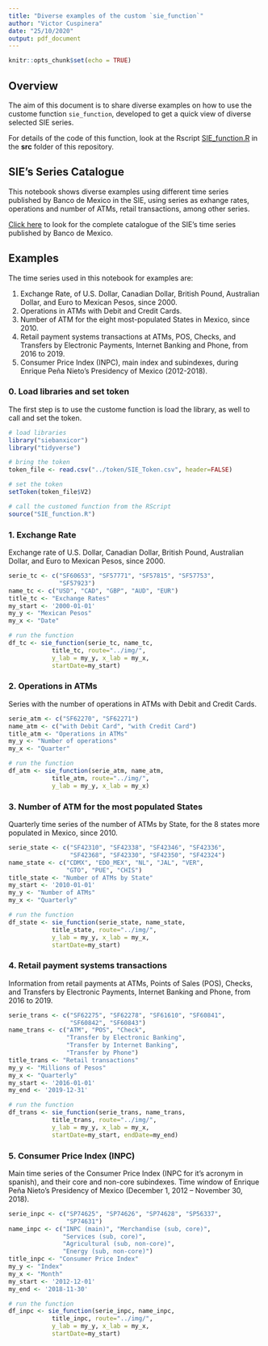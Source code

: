 ```yaml
---
title: "Diverse examples of the custom `sie_function`"
author: "Victor Cuspinera"
date: "25/10/2020"
output: pdf_document
---
```


```r
knitr::opts_chunk$set(echo = TRUE)
```

## Overview

The aim of this document is to share diverse examples on how to use the custome function `sie_function`, developed to get a quick view of diverse selected SIE series.

For details of the code of this function, look at the Rscript [SIE_function.R](https://github.com/vcuspinera/SIE_API_guide/blob/main/src/SIE_function.R) in the **src** folder of this repository.

## SIE's Series Catalogue

This notebook shows diverse examples using different time series published by Banco de Mexico in the SIE, using series as exhange rates, operations and number of ATMs, retail transactions, among other series.

[Click here](https://www.banxico.org.mx/SieAPIRest/service/v1/doc/catalogoSeries) to look for the complete catalogue of the SIE's time series published by Banco de Mexico.

## Examples

The time series used in this notebook for examples are:

1. Exchange Rate, of U.S. Dollar, Canadian Dollar, British Pound, Australian Dollar, and Euro to Mexican Pesos, since 2000.
2. Operations in ATMs with Debit and Credit Cards.
3. Number of ATM for the eight most-populated States in Mexico, since 2010.
4. Retail payment systems transactions at ATMs, POS, Checks, and Transfers by Electronic Payments, Internet Banking and Phone, from 2016 to 2019.
5. Consumer Price Index (INPC), main index and subindexes, during Enrique Peña Nieto's Presidency of Mexico (2012-2018).

### 0. Load libraries and set token
The first step is to use the custome function is load the library, as well to call and set the token.

```r
# load libraries
library("siebanxicor")
library("tidyverse")

# bring the token
token_file <- read.csv("../token/SIE_Token.csv", header=FALSE)

# set the token
setToken(token_file$V2)

# call the customed function from the RScript
source("SIE_function.R")
```


### 1. Exchange Rate
Exchange rate of U.S. Dollar, Canadian Dollar, British Pound, Australian Dollar, and Euro to Mexican Pesos, since 2000.

```r
serie_tc <- c("SF60653", "SF57771", "SF57815", "SF57753", 
              "SF57923")
name_tc <- c("USD", "CAD", "GBP", "AUD", "EUR")
title_tc <- "Exchange Rates"
my_start <- '2000-01-01'
my_y <- "Mexican Pesos"
my_x <- "Date"

# run the function
df_tc <- sie_function(serie_tc, name_tc, 
            title_tc, route="../img/",
            y_lab = my_y, x_lab = my_x,
            startDate=my_start)
```

### 2. Operations in ATMs
Series with the number of operations in ATMs with Debit and Credit Cards.
```r
serie_atm <- c("SF62270", "SF62271")
name_atm <- c("with Debit Card", "with Credit Card")
title_atm <- "Operations in ATMs"
my_y <- "Number of operations"
my_x <- "Quarter"

# run the function
df_atm <- sie_function(serie_atm, name_atm, 
            title_atm, route="../img/",
            y_lab = my_y, x_lab = my_x)
```


### 3. Number of ATM for the most populated States 
Quarterly time series of the number of ATMs by State, for the 8 states more populated in Mexico, since 2010.

```r
serie_state <- c("SF42310", "SF42338", "SF42346", "SF42336", 
                 "SF42368", "SF42330", "SF42350", "SF42324")
name_state <- c("CDMX", "EDO_MEX", "NL", "JAL", "VER",  
                "GTO", "PUE", "CHIS")
title_state <- "Number of ATMs by State"
my_start <- '2010-01-01'
my_y <- "Number of ATMs"
my_x <- "Quarterly"

# run the function
df_state <- sie_function(serie_state, name_state, 
            title_state, route="../img/",
            y_lab = my_y, x_lab = my_x,
            startDate=my_start)
```

### 4. Retail payment systems transactions
Information from retail payments at ATMs, Points of Sales (POS), Checks, and Transfers by Electronic Payments, Internet Banking and Phone, from 2016 to 2019.
```r
serie_trans <- c("SF62275", "SF62278", "SF61610", "SF60841",
                 "SF60842", "SF60843")
name_trans <- c("ATM", "POS", "Check", 
                "Transfer by Electronic Banking", 
                "Transfer by Internet Banking", 
                "Transfer by Phone")
title_trans <- "Retail transactions"
my_y <- "Millions of Pesos"
my_x <- "Quarterly"
my_start <- '2016-01-01'
my_end <- '2019-12-31'

# run the function
df_trans <- sie_function(serie_trans, name_trans, 
            title_trans, route="../img/",
            y_lab = my_y, x_lab = my_x,
            startDate=my_start, endDate=my_end)
```

### 5. Consumer Price Index (INPC)
Main time series of the Consumer Price Index (INPC for it's acronym in spanish), and their core and non-core subindexes. Time window of Enrique Peña Nieto's Presidency of Mexico (December 1, 2012 – November 30, 2018).
```r
serie_inpc <- c("SP74625", "SP74626", "SP74628", "SP56337", 
                "SP74631")
name_inpc <- c("INPC (main)", "Merchandise (sub, core)", 
               "Services (sub, core)", 
               "Agricultural (sub, non-core)", 
               "Energy (sub, non-core)")
title_inpc <- "Consumer Price Index"
my_y <- "Index"
my_x <- "Month"
my_start <- '2012-12-01'
my_end <- '2018-11-30'

# run the function
df_inpc <- sie_function(serie_inpc, name_inpc, 
            title_inpc, route="../img/",
            y_lab = my_y, x_lab = my_x,
            startDate=my_start)
```
